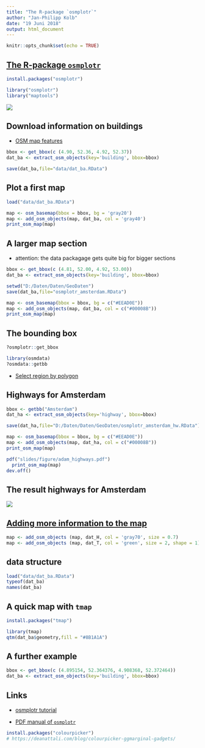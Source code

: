 ```yaml
---
title: "The R-package `osmplotr`"
author: "Jan-Philipp Kolb"
date: "19 Juni 2018"
output: html_document
---
```


```r
knitr::opts_chunk$set(echo = TRUE)
```

## [The R-package `osmplotr`](https://github.com/ropensci/osmplotr)

```r
install.packages("osmplotr")
```

```r
library("osmplotr")
library("maptools")
```


![](figure/osmplotrmap1.png)

## Download information on buildings

- [OSM map features](https://wiki.openstreetmap.org/wiki/Map_Features)

```r
bbox <- get_bbox(c (4.90, 52.36, 4.92, 52.37))
dat_ba <- extract_osm_objects(key='building', bbox=bbox)
```

```r
save(dat_ba,file="data/dat_ba.RData")
```


## Plot a first map

```r
load("data/dat_ba.RData")
```



```r
map <- osm_basemap(bbox = bbox, bg = 'gray20')
map <- add_osm_objects(map, dat_ba, col = 'gray40')
print_osm_map(map)
```


## A larger map section

- attention: the data packagage gets quite big for bigger sections

```r
bbox <- get_bbox(c (4.81, 52.00, 4.92, 53.00))
dat_ba <- extract_osm_objects(key='building', bbox=bbox)
```

```r
setwd("D:/Daten/Daten/GeoDaten")
save(dat_ba,file="osmplotr_amsterdam.RData")
```

```r
map <- osm_basemap(bbox = bbox, bg = c("#EEAD0E"))
map <- add_osm_objects(map, dat_ba, col = c("#00008B"))
print_osm_map(map)
```

## The bounding box

```r
?osmplotr::get_bbox
```


```r
library(osmdata)
?osmdata::getbb
```

- [Select region by polygon](https://github.com/ropensci/osmdata/issues/80)

<!--
xxxxtodo: wie bekommt man einen guten Kartenausschnitt hin
-->

## Highways for Amsterdam

```r
bbox <- getbb("Amsterdam")
dat_ha <- extract_osm_objects(key='highway', bbox=bbox)
```


```r
save(dat_ha,file="D:/Daten/Daten/GeoDaten/osmplotr_amsterdam_hw.RData")
```

```r
map <- osm_basemap(bbox = bbox, bg = c("#EEAD0E"))
map <- add_osm_objects(map, dat_ha, col = c("#00008B"))
print_osm_map(map)
```

```r
pdf("slides/figure/adam_highways.pdf")
  print_osm_map(map)
dev.off()
```

## The result highways for Amsterdam

![](figure/highways_adam.png)


## [Adding more information to the map](https://cran.r-project.org/web/packages/osmplotr/vignettes/basic-maps.html)

```r
map <- add_osm_objects (map, dat_H, col = 'gray70', size = 0.7)
map <- add_osm_objects (map, dat_T, col = 'green', size = 2, shape = 1)
```


## data structure

```r
load("data/dat_ba.RData")
typeof(dat_ba)
names(dat_ba)
```

## A quick map with `tmap`

```r
install.packages("tmap")
```


```r
library(tmap)
qtm(dat_ba$geometry,fill = "#8B1A1A")
```

## A further example

```r
bbox <- get_bbox(c (4.895154, 52.364376, 4.908368, 52.372464))
dat_ba <- extract_osm_objects(key='building', bbox=bbox)
```



## Links


- [osmplotr tutorial](https://ropensci.org/tutorials/osmplotr_tutorial/)

- [PDF manual of `osmplotr`](https://cran.rstudio.com/web/packages/osmplotr/osmplotr.pdf)

```r
install.packages("colourpicker")
# https://deanattali.com/blog/colourpicker-ggmarginal-gadgets/
```

<!--
Links

https://gisfirstaid.netlify.com/2017/08/30/osmplotr-maps/
https://ropensci.github.io/osmplotr/articles/data-maps.html
https://github.com/ropensci/osmplotr
-->